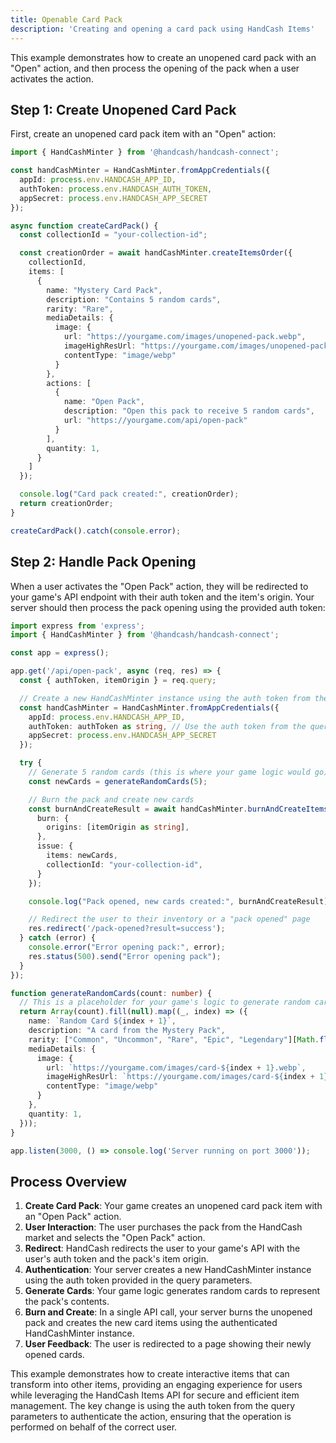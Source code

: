 ```yaml
---
title: Openable Card Pack
description: 'Creating and opening a card pack using HandCash Items'
---
```


This example demonstrates how to create an unopened card pack with an "Open" action, and then process the opening of the pack when a user activates the action.

## Step 1: Create Unopened Card Pack

First, create an unopened card pack item with an "Open" action:

```typescript
import { HandCashMinter } from '@handcash/handcash-connect';

const handCashMinter = HandCashMinter.fromAppCredentials({
  appId: process.env.HANDCASH_APP_ID,
  authToken: process.env.HANDCASH_AUTH_TOKEN,
  appSecret: process.env.HANDCASH_APP_SECRET
});

async function createCardPack() {
  const collectionId = "your-collection-id";

  const creationOrder = await handCashMinter.createItemsOrder({
    collectionId,
    items: [
      {
        name: "Mystery Card Pack",
        description: "Contains 5 random cards",
        rarity: "Rare",
        mediaDetails: {
          image: {
            url: "https://yourgame.com/images/unopened-pack.webp",
            imageHighResUrl: "https://yourgame.com/images/unopened-pack.png",
            contentType: "image/webp"
          }
        },
        actions: [
          {
            name: "Open Pack",
            description: "Open this pack to receive 5 random cards",
            url: "https://yourgame.com/api/open-pack"
          }
        ],
        quantity: 1,
      }
    ]
  });

  console.log("Card pack created:", creationOrder);
  return creationOrder;
}

createCardPack().catch(console.error);
```

## Step 2: Handle Pack Opening

When a user activates the "Open Pack" action, they will be redirected to your game's API endpoint with their auth token and the item's origin. Your server should then process the pack opening using the provided auth token:

```typescript
import express from 'express';
import { HandCashMinter } from '@handcash/handcash-connect';

const app = express();

app.get('/api/open-pack', async (req, res) => {
  const { authToken, itemOrigin } = req.query;

  // Create a new HandCashMinter instance using the auth token from the query
  const handCashMinter = HandCashMinter.fromAppCredentials({
    appId: process.env.HANDCASH_APP_ID,
    authToken: authToken as string, // Use the auth token from the query
    appSecret: process.env.HANDCASH_APP_SECRET
  });

  try {
    // Generate 5 random cards (this is where your game logic would go)
    const newCards = generateRandomCards(5);

    // Burn the pack and create new cards
    const burnAndCreateResult = await handCashMinter.burnAndCreateItemsOrder({
      burn: {
        origins: [itemOrigin as string],
      },
      issue: {
        items: newCards,
        collectionId: "your-collection-id",
      }
    });

    console.log("Pack opened, new cards created:", burnAndCreateResult);

    // Redirect the user to their inventory or a "pack opened" page
    res.redirect('/pack-opened?result=success');
  } catch (error) {
    console.error("Error opening pack:", error);
    res.status(500).send("Error opening pack");
  }
});

function generateRandomCards(count: number) {
  // This is a placeholder for your game's logic to generate random cards
  return Array(count).fill(null).map((_, index) => ({
    name: `Random Card ${index + 1}`,
    description: "A card from the Mystery Pack",
    rarity: ["Common", "Uncommon", "Rare", "Epic", "Legendary"][Math.floor(Math.random() * 5)],
    mediaDetails: {
      image: {
        url: `https://yourgame.com/images/card-${index + 1}.webp`,
        imageHighResUrl: `https://yourgame.com/images/card-${index + 1}.png`,
        contentType: "image/webp"
      }
    },
    quantity: 1,
  }));
}

app.listen(3000, () => console.log('Server running on port 3000'));
```

## Process Overview

1. **Create Card Pack**: Your game creates an unopened card pack item with an "Open Pack" action.
2. **User Interaction**: The user purchases the pack from the HandCash market and selects the "Open Pack" action.
3. **Redirect**: HandCash redirects the user to your game's API with the user's auth token and the pack's item origin.
4. **Authentication**: Your server creates a new HandCashMinter instance using the auth token provided in the query parameters.
5. **Generate Cards**: Your game logic generates random cards to represent the pack's contents.
6. **Burn and Create**: In a single API call, your server burns the unopened pack and creates the new card items using the authenticated HandCashMinter instance.
7. **User Feedback**: The user is redirected to a page showing their newly opened cards.

This example demonstrates how to create interactive items that can transform into other items, providing an engaging experience for users while leveraging the HandCash Items API for secure and efficient item management. The key change is using the auth token from the query parameters to authenticate the action, ensuring that the operation is performed on behalf of the correct user.